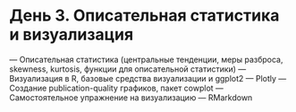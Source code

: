 # День 3. Описательная статистика и визуализация

— Описательная статистика (центральные тенденции, меры разброса, skewness, kurtosis, функции для описательной статистики)
— Визуализация в R, базовые средства визуализации и ggplot2
— Plotly
— Создание publication-quality графиков, пакет cowplot
— Самостоятельное упражнение на визуализацию
— RMarkdown